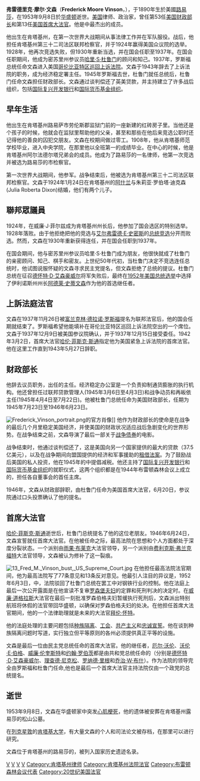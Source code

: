 {{Infobox Officeholder
|name                = 弗雷德里克·摩爾·文森
|original_name       ={{lang|en|Frederick Moore Vinson}}
|image               = Fred m vinson.jpg
|order               = 13
|office              = 美國首席大法官
|term_start          = 1946年6月24日
|term_end            = {{box|1953年9月8日}}
|nominator           = [[哈利·S·杜魯門|哈利·S·杜魯門]]
|predecessor         = [[哈倫·菲斯克·斯通|哈倫·菲斯克·斯通]]
|successor           = [[厄爾·沃倫|厄爾·沃倫]]
|order1              = 53
|office1             = 美國財政部長
|term_start1         = 1945年7月23日
|term_end1          = 1946年6月23日
|president1          = [[哈利·S·杜魯門|哈利·S·杜魯門]]
|predecessor1        = [[小亨利·摩根索|小亨利·摩根索]]
|successor1          = [[約翰·W·斯奈德|約翰·W·斯奈德]]
|office2      = 经济稳定署主任
|president2   = [[富兰克林·德拉诺·罗斯福|富兰克林·德拉诺·罗斯福]]
|term_start2  = 1943年5月28日
|term_end2    = 1945年7月23日
|predecessor2 = [[詹姆斯·弗朗西斯·伯恩斯|詹姆斯·弗朗西斯·伯恩斯]]
|successor2   = [[William_Hammatt_Davis|William Davis]]
|office3      = [[美国哥伦比亚特区联邦巡回上诉法院|美国哥伦比亚特区联邦巡回上诉法院]]法官
|appointer3   = [[富兰克林·德拉诺·罗斯福|富兰克林·德拉诺·罗斯福]]
|term_start3  = 1937年12月15日
|term_end3    = 1943年5月28日
|predecessor3 = [[Charles_Henry_Robb|Charles Robb]]
|successor3   = [[Wilbur_Kingsbury_Miller|Wilbur Miller]]
|office4    = [[美国众议院|美国众议院]][[肯塔基州|肯塔基州]]第八选区议员
|term_start4  = 1933年3月4日
|term_end4    = 1938年5月27日
|predecessor4 = [[Ralph_Waldo_Emerson_Gilbert|Ralph Gilbert]]
|successor4   = [[Joe_B._Bates|Joe Bates]]
|office5    = [[美国众议院|美国众议院]][[肯塔基州|肯塔基州]]第九选区议员
|term_start5  = 1931年3月4日
|term_end5    = 1933年3月3日
|predecessor5 = [[Elva_R._Kendall|Elva Kendall]]
|successor5   = [[John_Y._Brown,_Sr.|John Brown]]
|term_start6  = 1924年1月24日
|term_end6    = 1929年3月3日
|predecessor6 = [[William_J._Fields|William Fields]]
|successor6   = [[Elva_R._Kendall|Elva Kendall]]
|birth_date          = {{birth date|1890|1|22}}
|birth_place         = [[肯塔基州|肯塔基州]][[路易莎_(肯塔基州)|路易莎]]
|death_date          = {{death_date_and_age|1953|9|8|1890|1|22}}
|death_place         = [[華盛頓哥倫比亞特區|華盛頓哥倫比亞特區]]
|alma_mater          = 
|party               = [[民主黨_(美國)|民主黨]]
|spouse       = Julia Dixon
|religion            = [[衛理宗|衛理宗]]
|education    = {{tsl|en|Centre College|中央学院}} ([[文学士|BA]], [[法学士|LLB]])
|branch       = {{flag|United States|1912}} {{army|United States}}
|serviceyears = 1918
|battles      = [[一战|一战]]
|signature           = Fred M Vinson sig.jpg
}}

'''弗雷德里克·摩尔·文森'''（'''Frederick Moore Vinson'''，{{bd|1890年|1月22日|1953年|9月8日}}），于1890年生於美國[[路易莎_(肯塔基州)|路易莎]]，在1953年9月8日於[[華盛頓特區|华盛顿]]逝世。[[美国|美国]]律师、政治家，曾任第53任[[美国财政部长|美国财政部长]]和第13任[[美国首席大法官|美国首席大法官]]。他是{{tsl|en|List of United States political families (V)#The Vinsons|文森政治家族}}中最杰出的成员。

他出生在肯塔基州，在第一次世界大战期间从事法律工作并在军队服役。战后，他担任肯塔基州第三十二司法区联邦检察官，并于1924年赢得美国众议院的选举。1928年，他再次竞选失败，但1930年重新当选，并在国会任职至1937年。在国会任职期间，他成为密苏里州参议员[[哈里·S·杜鲁门|哈里·S·杜鲁门]]的顾问和知己。1937年，罗斯福总统任命文森进入美国[[哥伦比亚特区巡回上诉法院|哥伦比亚特区巡回上诉法院]]。文森于1943年辞去了上诉法院的职务，成为经济稳定署主任。1945年罗斯福去世，杜鲁门就任总统后，杜鲁门任命文森担任财政部长。文森通过谈判偿还了英美贷款，并主持建立了许多战后组织，包括[[国际复兴开发银行|国际复兴开发银行]]和[[国际货币基金组织|国际货币基金组织]]。

==早年生活==
他出生在肯塔基州路易萨市劳伦斯郡监狱门前的一座新建的红砖房子里。当他还是个孩子的时候，他就会在监狱里帮助他的父亲，甚至和那些在他后来竞选公职时还记得他的善良的囚犯交朋友。文森在校期间做过零工。1908年，他从肯塔基师范学校毕业，进入中央学院，在那里他以全班第一的成绩毕业。在中心的时候，他是肯塔基州阿尔法德尔塔兄弟会的成员。他成为了路易莎的一名律师，他第一次竞选并被选为路易莎的市检察官。

第一次世界大战期间，他参军。战争结束后，他被选为肯塔基州第三十二司法区联邦检察官。文森于1924年1月24日在肯塔基州的[[爱许兰_(肯塔基)|阿什兰]]与朱莉亚·罗伯塔·迪克森(Julia Roberta Dixon)结婚，他们有两个儿子。

==聯邦眾議員==
1924年，在威廉·J·菲尔兹成为肯塔基州州长后，他参加了国会选区的特别选举。1928年落败。由于他拒绝把他的竞选与[[艾尔弗雷德·E·史密斯|艾尔弗雷德·E·史密斯]]的[[1928年美国总统选举|总统竞选]]分开而败选。然而，文森在1930年重新获得连任，并在国会任职到1937年。

在国会期间，他与密苏里州参议员哈里·S·杜鲁门成为朋友，他很快就成了杜鲁门的亲密顾问、知己、棋手和密友。上世纪50年代初，当杜鲁门决定不竞选连任总统时，他试图说服怀疑的文森寻求民主党提名，但文森拒绝了总统的提议。杜鲁门总统在征召[[德怀特·D·艾森豪威尔|德怀特·D·艾森豪威尔]]将军失败后，最终在[[1952年美国总统选举|1952年美国总统选举]]中选择了伊利诺斯州州长[[阿德莱·史蒂文森|阿德莱·史蒂文森]]作为他的首选继任者。

==上訴法庭法官==
文森在1937年11月26日被[[富兰克林·德拉诺·罗斯福|富兰克林·德拉诺·罗斯福]]提名为联邦法官后，他的国会任期就结束了。罗斯福希望他能填补{{tsl|en|Charles Henry Robb|查尔斯·B·罗伯}}在哥伦比亚特区巡回上诉法院空出的一个席位。文森于1937年12月9日被美国参议院确认，并于1937年12月15日接受委任。1942年3月2日，首席大法官[[哈伦·菲斯克·斯通|哈伦·菲斯克·斯通]]指定他为美国紧急上诉法院的首席法官。他在这里工作直到1943年5月27日辞职。

==财政部长==
他辞去议员职务，出任{{tsl|en|Office of Economic Stabilization|经济稳定署}}的主任。经济稳定办公室是一个负责抑制通货膨胀的执行机构。他还曾担任过联邦贷款管理人(1945年3月6日至4月3日)和战争动员和再皈依主任(1945年4月4日至7月22日)。他被杜鲁门总统任命为美国财政部长，任期为1945年7月23日至1946年6月23日。

[[File:Frederick_Vinson_portrait.png|thumb]]的官方肖像]]
他作为财政部长的使命是在战争的最后几个月里稳定美国经济，并使美国的财政状况适应战后急剧变化的世界形势。在战争结束之前，文森导演了最后一部关于[[战争债券|战争债券]]的电影。

战争结束时，他通过谈判偿还了{{tsl|en|Anglo-American loan|1946年英国的贷款}}，这是美国向另一个国家提供的最大的贷款（37.5亿美元），以及在战争期间向盟国提供的经济和军事援助的[[租借法案|租借法案]]。为了鼓励战后美国的私人投资，他在1945年的{{tsl|en|Revenue Act of 1945|《税收法案》}}中提倡减税。他还主持了[[国际复兴开发银行|国际复兴开发银行]]和[[国际货币基金组织|国际货币基金组织]]的就职仪式，这两个组织都是在1944年布雷顿森林会议上成立的，担任各自董事会的首任主席。

1946年，文森从财政部辞职，由杜鲁门任命为美国首席大法官，6月20日，参议院通过口头投票确认了他的提名。

==首席大法官==
[[哈伦·菲斯克·斯通|哈伦·菲斯克·斯通]]逝世后，杜鲁门总统提名了他的这位老朋友。1946年6月24日，文森宣誓就任首席大法官。在他被任命之际，最高法院在思想和个人方面都处于深度分裂状态。一个派别由[[雨果·布莱克|雨果·布莱克]]大法官领导，另一个派别由[[费利克斯·弗兰克福特|费利克斯·弗兰克福特]]大法官领导，文森被认为修补了这一裂痕。

[[File:13_Fred_M._Vinson_bust,_US_Supreme_Court.jpg|thumb]]
在他担任最高法院法官期间，他为最高法院写了77条意见和13条反对意见。他最引人注目的异议是，1952年6月3日，{{tsl|en|Youngstown Sheet & Tube Co. v. Sawyer|扬斯敦板管公司诉索亚公司一案}}中，法院驳回了杜鲁门总统在罢工中对钢铁行业的控制。他在法庭上最后一次公开露面是在他宣读不复审[[罗森堡夫妇|罗森堡夫妇]]的定罪和死刑判决的决定时。在[[威廉·道格拉斯|威廉·道格拉斯]]大法官在最后一刻批准罗森伯格夫妇暂缓执行死刑后，文森派出特别航班将休假的法官带回华盛顿，以确保对罗森伯格夫妇的处决。在他担任首席大法官期间，他的一个法律助理就是未来的大法官[[拜伦·怀特|拜伦·怀特]]。

他的法庭处理的主要问题包括[[种族隔离|种族隔离]]、[[工会|工会]]、[[共产主义|共产主义]]和[[忠诚宣誓|忠诚宣誓]]。他在谈到种族隔离问题时写道，实行独立但平等原则的各州必须提供真正平等的设施。

文森是最后一位由民主党总统任命的首席大法官。他的继任者，[[厄尔·沃伦|厄尔·沃伦]]、[[沃伦·E·伯格|沃伦·E·伯格]]、[[威廉·伦奎斯特|威廉·伦奎斯特]]和[[约翰·罗伯茨|约翰·罗伯茨]]都是由共和党总统任命的（分别是[[德怀特·D·艾森豪威尔|德怀特·D·艾森豪威尔]]、[[理查德·尼克松|理查德·尼克松]]、[[罗纳德·里根|罗纳德·里根]]和[[乔治·W·布什|乔治·W·布什]]）。作为法院的领导完全由罗斯福和杜鲁门任命,他也是最后一个首席大法官主持法院仅由一个政党的总统提名。

== 逝世 ==
1953年9月8日，文森在华盛顿家中突发[[心肌梗死|心肌梗死]]，他的遗体被安葬在肯塔基州露易莎的松山公墓。

在[[列克星敦|列克星敦]]的[[肯塔基大学|肯塔基大学]]，有大量文森的个人和司法论文被存档，在那里可以进行研究。

文森位于肯塔基州的路易莎的{{tsl|en|Fred M. Vinson Birthplace|出生地}}，被列入国家历史遗迹名录。

{{start box}}
{{succession box|[[小亨利·摩根索|小亨利·摩根索]]|[[约翰·W·斯奈德|约翰·W·斯奈德]]|[[美国财政部长|美国财政部长]]|1945年-1946年}}
{{succession box|[[哈伦·菲斯克·斯通|哈伦·菲斯克·斯通]]|[[厄尔·沃伦|厄尔·沃伦]]|[[美国首席大法官|美国首席大法官]]|1946年-1953年}}
{{end box}}

{{美國首席大法官}}
{{Harry S. Truman cabinet}}
{{Authority control}}
[[Category:1890年出生|V]]
[[Category:1953年逝世|V]]
[[Category:美国财政部长|V]]
[[Category:美国首席大法官|V]]
[[Category:肯塔基州律师|Category:肯塔基州律师]]
[[Category:肯塔基州法院法官|Category:肯塔基州法院法官]]
[[Category:布雷顿森林会议代表|Category:布雷顿森林会议代表]]
[[Category:20世纪美国法官|Category:20世纪美国法官]]